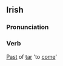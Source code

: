 ==Irish==
===Pronunciation===
{{IPA|[&#712;ha&#720;n&#690;&#601;g&#690;]}}
===Verb===
[[Past]] of [[tar#Irish|tar]] 'to [[come]]'